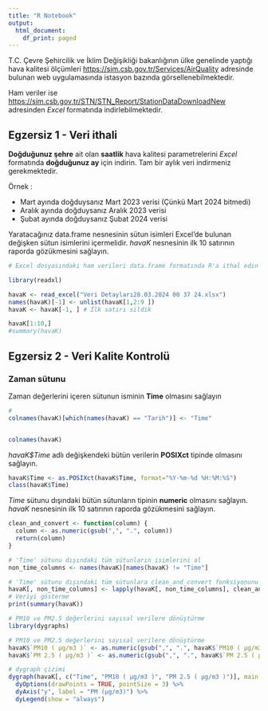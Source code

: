 ```yaml
---
title: "R Notebook"
output:
  html_document:
    df_print: paged
---
```


T.C. Çevre Şehircilik ve İklim Değişikliği bakanlığının ülke genelinde yaptığı hava kalitesi
ölçümleri [https://sim.csb.gov.tr/Services/AirQuality](https://sim.csb.gov.tr/Services/AirQuality) adresinde bulunan web uygulamasında istasyon bazında görsellenebilmektedir. 

Ham veriler ise [https://sim.csb.gov.tr/STN/STN_Report/StationDataDownloadNew](https://sim.csb.gov.tr/STN/STN_Report/StationDataDownloadNew) adresinden *Excel* formatında indirlebilmektedir. 

## Egzersiz 1 - Veri ithali

**Doğduğunuz şehre** ait olan **saatlik** hava kalitesi parametrelerini *Excel* formatında **doğduğunuz ay** için indirin. Tam bir aylık veri indirmeniz gerekmektedir.

Örnek :

- Mart ayında doğduysanız Mart 2023 verisi (Çünkü Mart 2024 bitmedi)
- Aralık ayında doğduysanız Aralık 2023 verisi
- Şubat ayında doğduysanız Şubat 2024 verisi

Yaratacağınız data.frame nesnesinin sütun isimleri Excel'de bulunan değişken sütun isimlerini içermelidir. *havaK* nesnesinin ilk 10 satırının raporda gözükmesini sağlayın.

```r

# Excel dosyasındaki ham verileri data.frame formatında R'a ithal edin

library(readxl)

havaK <- read_excel("Veri Detayları28.03.2024 00 37 24.xlsx")
names(havaK)[-1] <- unlist(havaK[1,2:9 ])
havaK <- havaK[-1, ] # İlk satırı sildik

havaK[1:10,]
#summary(havaK)
```


## Egzersiz 2 - Veri Kalite Kontrolü

### Zaman sütunu
Zaman değerlerini içeren sütunun isminin **Time** olmasını sağlayın
```r
#  
colnames(havaK)[which(names(havaK) == "Tarih")] <- "Time"


colnames(havaK)
```


*havaK$Time* adlı değişkendeki bütün verilerin **POSIXct** tipinde olmasını sağlayın. 

```r
havaK$Time <- as.POSIXct(havaK$Time, format="%Y-%m-%d %H:%M:%S")
class(havaK$Time)

```

*Time* sütunu dışındaki bütün sütunların tipinin **numeric** olmasını sağlayın. *havaK* nesnesinin ilk 10 satırının raporda gözükmesini sağlayın.

```r
clean_and_convert <- function(column) {
  column <- as.numeric(gsub(",", ".", column))
  return(column)
}

# 'Time' sütunu dışındaki tüm sütunların isimlerini al
non_time_columns <- names(havaK)[names(havaK) != "Time"]

# 'Time' sütunu dışındaki tüm sütunlara clean_and_convert fonksiyonunu uygulama
havaK[, non_time_columns] <- lapply(havaK[, non_time_columns], clean_and_convert)
# Veriyi gösterme
print(summary(havaK))

```



```r
# PM10 ve PM2.5 değerlerini sayısal verilere dönüştürme
library(dygraphs)

# PM10 ve PM2.5 değerlerini sayısal verilere dönüştürme
havaK$`PM10 ( µg/m3 )` <- as.numeric(gsub(",", ".", havaK$`PM10 ( µg/m3 )`))
havaK$`PM 2.5 ( µg/m3 )` <- as.numeric(gsub(",", ".", havaK$`PM 2.5 ( µg/m3 )`))

# dygraph çizimi
dygraph(havaK[, c("Time", "PM10 ( µg/m3 )", "PM 2.5 ( µg/m3 )")], main = "PM10 ve PM2.5 Zaman Serisi") %>%
  dyOptions(drawPoints = TRUE, pointSize = 3) %>%
  dyAxis("y", label = "PM (µg/m3)") %>%
  dyLegend(show = "always")
```
